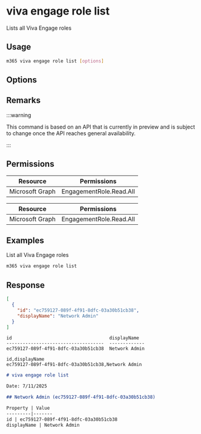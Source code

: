 
# viva engage role list

Lists all Viva Engage roles

## Usage

```sh
m365 viva engage role list [options]
```

## Options

<Global />

## Remarks

:::warning

This command is based on an API that is currently in preview and is subject to change once the API reaches general availability.

:::

## Permissions

<Tabs>
  <TabItem value="Delegated">

  | Resource        | Permissions             |
  |-----------------|-------------------------|
  | Microsoft Graph | EngagementRole.Read.All |

  </TabItem>
  <TabItem value="Application">

  | Resource        | Permissions             |
  |-----------------|-------------------------|
  | Microsoft Graph | EngagementRole.Read.All |

  </TabItem>
</Tabs>

## Examples
  
List all Viva Engage roles

```sh
m365 viva engage role list
```

## Response

<Tabs>
  <TabItem value="JSON">

  ```json
  [
    {
      "id": "ec759127-089f-4f91-8dfc-03a30b51cb38",
      "displayName": "Network Admin"
    }
  ]
  ```

  </TabItem>
  <TabItem value="Text">

  ```text
  id                                    displayName
  ------------------------------------  -------------
  ec759127-089f-4f91-8dfc-03a30b51cb38  Network Admin
  ```

  </TabItem>
  <TabItem value="CSV">

  ```csv
  id,displayName
  ec759127-089f-4f91-8dfc-03a30b51cb38,Network Admin
  ```

  </TabItem>
  <TabItem value="Markdown">

  ```md
  # viva engage role list

  Date: 7/11/2025

  ## Network Admin (ec759127-089f-4f91-8dfc-03a30b51cb38)

  Property | Value
  ---------|-------
  id | ec759127-089f-4f91-8dfc-03a30b51cb38
  displayName | Network Admin
  ```

  </TabItem>
</Tabs>
